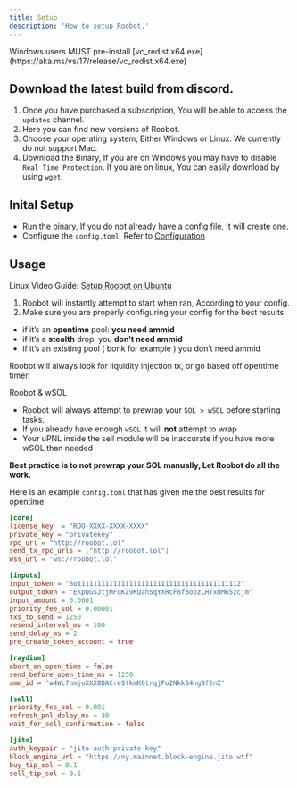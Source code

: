```yaml
---
title: Setup
description: 'How to setup Roobot.'
---
```

<Note>
  Windows users MUST pre-install [vc_redist.x64.exe](https://aka.ms/vs/17/release/vc_redist.x64.exe)
</Note>

## Download the latest build from discord.
1. Once you have purchased a subscription, You will be able to access the `updates` channel.
2. Here you can find new versions of Roobot.
3. Choose your operating system, Either Windows or Linux. We currently do not support Mac.
4. Download the Binary, If you are on Windows you may have to disable `Real Time Protection`. If you are on linux, You can easily download by using `wget`

## Inital Setup

- Run the binary, If you do not already have a config file, It will create one.
- Configure the `config.toml`, Refer to [Configuration](https://docs.roobot.lol/basics/configuration)

## Usage

Linux Video Guide: [Setup Roobot on Ubuntu](https://youtu.be/lp5dJFBY0ng)

1. Roobot will instantly attempt to start when ran, According to your config.
2. Make sure you are properly configuring your config for the best results:

- if it’s an **opentime** pool: **you need ammid**
- if it’s a **stealth** drop, you **don’t need ammid**
- if it’s an existing pool ( bonk for example ) you don’t need ammid

<Note>
Roobot will always look for liquidity injection tx, or go based off opentime timer.
</Note>

Roobot & wSOL
- Roobot will always attempt to prewrap your `SOL > wSOL` before starting tasks.
- If you already have enough `wSOL` it will **not** attempt to wrap
- Your uPNL inside the sell module will be inaccurate if you have more wSOL than needed

**Best practice is to not prewrap your SOL manually, Let Roobot do all the work.**

Here is an example `config.toml` that has given me the best results for opentime:

```toml config.toml
[core]
license_key  = "ROO-XXXX-XXXX-XXXX"
private_key = "privatekey"
rpc_url = "http://roobot.lol"
send_tx_rpc_urls = ["http://roobot.lol"]
wss_url = "ws://roobot.lol"

[inputs]
input_token = "So11111111111111111111111111111111111111112"
output_token = "EKpQGSJtjMFqKZ9KQanSqYXRcF8fBopzLHYxdM65zcjm"
input_amount = 0.0001
priority_fee_sol = 0.00001
txs_to_send = 1250
resend_interval_ms = 100
send_delay_ms = 2
pre_create_token_account = true

[raydium]
abort_on_open_time = false
send_before_open_time_ms = 1250
amm_id = "w4Wc7nmjoXXX8DACreStkmK6trqjFo2NkkS4hgBf2nZ"

[sell]
priority_fee_sol = 0.001
refresh_pnl_delay_ms = 30
wait_for_sell_confirmation = false

[jito]
auth_keypair = "jito-auth-private-key"
block_engine_url = "https://ny.mainnet.block-engine.jito.wtf"
buy_tip_sol = 0.1
sell_tip_sol = 0.1
```